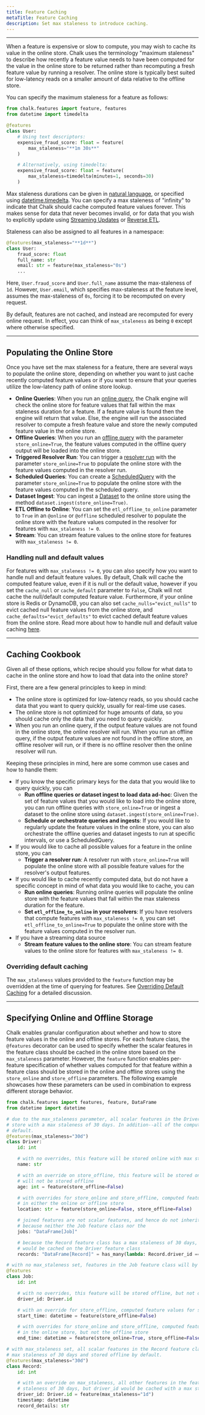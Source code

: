 ```yaml
---
title: Feature Caching
metaTitle: Feature Caching
description: Set max staleness to introduce caching.
---
```


---

When a feature is expensive or slow to compute, you may wish to cache its value in the online store.
Chalk uses the terminology "maximum staleness" to describe how recently a feature value needs to
have been computed for the value in the online store to be returned rather than recomputing a fresh
feature value by running a resolver. The online store is typically best suited for low-latency reads
on a smaller amount of data relative to the offline store.

You can specify the maximum staleness for a feature as follows:

```py
from chalk.features import feature, features
from datetime import timedelta

@features
class User:
    # Using text descriptors:
    expensive_fraud_score: float = feature(
        max_staleness="**1m 30s**"
    )

    # Alternatively, using timedelta:
    expensive_fraud_score: float = feature(
        max_staleness=timedelta(minutes=1, seconds=30)
    )
```

Max staleness durations can be given in [natural language](/api-docs#Duration), or specified using
[datetime.timedelta](https://docs.python.org/3/library/datetime.html#timedelta-objects).
You can specify a max staleness of "infinity" to indicate that Chalk should cache computed feature
values forever. This makes sense for data that never becomes invalid, or for data that you wish
to explicitly update using [Streaming Updates](/docs/streams) or [Reverse ETL](/docs/reverse-etl).

Staleness can also be assigned to all features in a namespace:

```py
@features(max_staleness="**1d**")
class User:
    fraud_score: float
    full_name: str
    email: str = feature(max_staleness="0s")
    ...
```

Here, `User.fraud_score` and `User.full_name`
assume the max-staleness of `1d`.
However, `User.email`, which specifies max-staleness at the feature level,
assumes the max-staleness of `0s`, forcing it to be recomputed on every request.

By default, features are not cached, and instead are recomputed for every online request.
In effect, you can think of `max_staleness` as being `0` except where otherwise specified.

---

## Populating the Online Store

Once you have set the max staleness for a feature, there are several ways to populate the online
store, depending on whether you want to just cache recently computed feature values or if you want
to ensure that your queries utilize the low-latency path of online store lookup.

- **Online Queries**: When you run an [online query](/api-docs#ChalkClient.query),
  the Chalk engine will check the online store for feature values that fall within the max staleness duration
  for a feature. If a feature value is found then the engine will return that value. Else, the engine will
  run the associated resolver to compute a fresh feature value and store the newly computed feature value in
  the online store.
- **Offline Queries**: When you run an [offline query](/api-docs#ChalkClient.offline_query) with the parameter
  `store_online=True`, the feature values computed in the offline query output will be loaded into the online
  store.
- **Triggered Resolver Run**: You can trigger a [resolver run](/docs/runs) with the parameter `store_online=True`
  to populate the online store with the feature values computed in the resolver run.
- **Scheduled Queries**: You can create a [ScheduledQuery](/docs/scheduled-query) with the parameter
  `store_online=True` to populate the online store with the feature values computed in the scheduled query.
- **Dataset Ingest**: You can ingest a [Dataset](/docs/datasets) to the online store using the method
  `dataset.ingest(store_online=True)`.
- **ETL Offline to Online**: You can set the `etl_offline_to_online` parameter to `True` in an `@online` or
  `@offline` scheduled resolver to populate the online store with the feature values computed in the resolver for
  features with `max_staleness != 0`.
- **Stream**: You can stream feature values to the online store for features with `max_staleness != 0`.

### Handling null and default values

For features with `max_staleness != 0`, you can also specify how you want to handle null and default feature
values. By default, Chalk will cache the computed feature value, even if it is null or the default value,
however if you set the `cache_null` or `cache_default` parameter to `False`, Chalk will not cache the
null/default computed feature value. Furthermore, if your online store is Redis or DynamoDB, you can also
set `cache_nulls="evict_nulls"` to evict cached null feature values from the online store, and
`cache_defaults="evict_defaults"` to evict cached default feature values from the online store.
Read more about how to handle null and default value caching [here](/api-docs#features.cache_null).

---

## Caching Cookbook

Given all of these options, which recipe should you follow for what data to cache in the online store
and how to load that data into the online store?

First, there are a few general principles to keep in mind:

- The online store is optimized for low-latency reads, so you should cache data that you want to query
  quickly, usually for real-time use cases.
- The online store is not optimized for huge amounts of data, so you should cache only the data that
  you need to query quickly.
- When you run an online query, if the output feature values are not found in the online store, the online
  resolver will run. When you run an offline query, if the output feature values are not found in the
  offline store, an offline resolver will run, or if there is no offline resolver then the online
  resolver will run.

Keeping these principles in mind, here are some common use cases and how to handle them:

- If you know the specific primary keys for the data that you would like to query quickly, you can
  - **Run offline queries or dataset ingest to load data ad-hoc**: Given the set of feature values that
    you would like to load into the online store, you can run offline queries with `store_online=True`
    or ingest a dataset to the online store using `dataset.ingest(store_online=True)`.
  - **Schedule or orchestrate queries and ingests**: If you would like to regularly update the
    feature values in the online store, you can also orchestrate the offline queries
    and dataset ingests to run at specific intervals, or use a ScheduledQuery.
- If you would like to cache all possible values for a feature in the online store, you can
  - **Trigger a resolver run**: A resolver run with `store_online=True` will populate the online store
    with all possible feature values for the resolver's output features.
- If you would like to cache recently computed data, but do not have a specific concept in mind of what
  data you would like to cache, you can
  - **Run online queries**: Running online queries will populate the online store with the feature values
    that fall within the max staleness duration for the feature.
  - **Set `etl_offline_to_online` in your resolvers**: If you have resolvers that
    compute features with `max_staleness != 0`, you can set `etl_offline_to_online=True` to populate the
    online store with the feature values computed in the resolver run.
- If you have a streaming data source
  - **Stream feature values to the online store**: You can stream feature values to the online store for
    features with `max_staleness != 0`.

### Overriding default caching

The `max_staleness` values provided to the `feature` function
may be overridden at the time of querying for features.
See [Overriding Default Caching](/docs/query-caching) for a detailed discussion.

---

## Specifying Online and Offline Storage

Chalk enables granular configuration about whether and how to store feature values in the online and offline stores.
For each feature class, the `@features` decorator can be used to specify whether the scalar features in the feature
class should be cached in the online store based on the `max_staleness` parameter. However, the `feature` function
enables per-feature specification of whether values computed for that feature within a feature class should be stored
in the online and offline stores using the `store_online` and `store_offline` parameters. The following example
showcases how these parameters can be used in combination to express different storage behavior.

```python
from chalk.features import features, feature, DataFrame
from datetime import datetime

# due to the max_staleness parameter, all scalar features in the Driver feature class will be cached in the online
# store with a max staleness of 30 days. In addition--all of the computed feature values will be stored offline by
# default.
@features(max_staleness="30d")
class Driver:
    id: int

    # with no overrides, this feature will be stored online with max staleness of 30 days, and stored offline
    name: str

    # with an override on store_offline, this feature will be stored online with a max staleness of 30 days, but
    # will not be stored offline
    age: int = feature(store_offline=False)

    # with overrides for store_online and store_offline, computed feature values for location will not be persisted
    # in either the online or offline store
    location: str = feature(store_online=False, store_offline=False)

    # joined features are not scalar features, and hence do not inherit the storage behavior of the feature class.
    # because neither the Job feature class nor the
    jobs: "DataFrame[Job]"

    # because the Record feature class has a max staleness of 30 days, and so does the join, this join
    # would be cached on the Driver feature class
    records: "DataFrame[Record]" = has_many(lambda: Record.driver_id == Driver.id, max_staleness="30d")

# with no max_staleness set, features in the Job feature class will by default by stored offline, but not online
@features
class Job:
    id: int

    # with no overrides, this feature will be stored offline, but not online
    driver_id: Driver.id

    # with an override for store_offline, computed feature values for start_time will not be persisted
    start_time: datetime = feature(store_offline=False)

    # with overrides for store_online and store_offline, computed feature values for end_time will be persisted
    # in the online store, but not the offline store
    end_time: datetime = feature(store_online=True, store_offline=False)

# with max_staleness set, all scalar features in the Record feature class will be cached in the online store with a
# max staleness of 30 days and stored offline by default.
@features(max_staleness="30d")
class Record:
    id: int

    # with an override on max_staleness, all other features in the feature class would be cached with a max
    # staleness of 30 days, but driver_id would be cached with a max staleness of 1 day.
    driver_id: Driver.id = feature(max_staleness="1d")
    timestamp: datetime
    record_details: str
```
